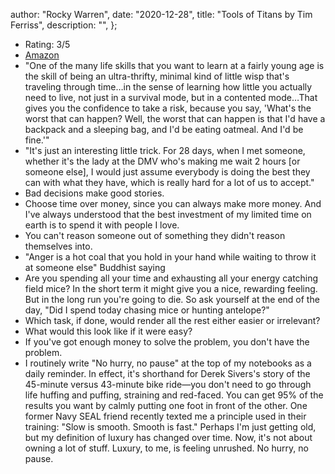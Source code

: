 
  author: "Rocky Warren",
  date: "2020-12-28",
  title: "Tools of Titans by Tim Ferriss",
  description: "",
};


- Rating: 3/5
- [Amazon](https://www.amazon.com/gp/product/1328683788)
- "One of the many life skills that you want to learn at a fairly young age is the skill of being an ultra-thrifty, minimal kind of little wisp that's traveling through time…in the sense of learning how little you actually need to live, not just in a survival mode, but in a contented mode…That gives you the confidence to take a risk, because you say, 'What's the worst that can happen? Well, the worst that can happen is that I'd have a backpack and a sleeping bag, and I'd be eating oatmeal. And I'd be fine.'"
- "It's just an interesting little trick. For 28 days, when I met someone, whether it's the lady at the DMV who's making me wait 2 hours [or someone else], I would just assume everybody is doing the best they can with what they have, which is really hard for a lot of us to accept."
- Bad decisions make good stories.
- Choose time over money, since you can always make more money. And I've always understood that the best investment of my limited time on earth is to spend it with people I love.
- You can't reason someone out of something they didn't reason themselves into.
- "Anger is a hot coal that you hold in your hand while waiting to throw it at someone else" Buddhist saying
- Are you spending all your time and exhausting all your energy catching field mice? In the short term it might give you a nice, rewarding feeling. But in the long run you're going to die. So ask yourself at the end of the day, "Did I spend today chasing mice or hunting antelope?"
- Which task, if done, would render all the rest either easier or irrelevant?
- What would this look like if it were easy?
- If you've got enough money to solve the problem, you don't have the problem.
- I routinely write "No hurry, no pause" at the top of my notebooks as a daily reminder. In effect, it's shorthand for Derek Sivers's story of the 45-minute versus 43-minute bike ride—you don't need to go through life huffing and puffing, straining and red-faced. You can get 95% of the results you want by calmly putting one foot in front of the other. One former Navy SEAL friend recently texted me a principle used in their training: "Slow is smooth. Smooth is fast." Perhaps I'm just getting old, but my definition of luxury has changed over time. Now, it's not about owning a lot of stuff. Luxury, to me, is feeling unrushed. No hurry, no pause.
